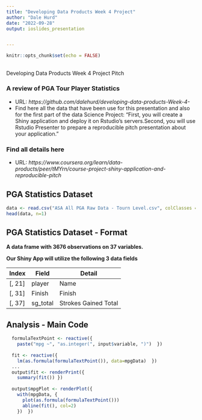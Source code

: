 ```yaml
---
title: "Developing Data Products Week 4 Project"
author: "Dale Hurd"
date: "2022-09-28"
output: ioslides_presentation 


---
```


```r
knitr::opts_chunk$set(echo = FALSE)

```

## 
Developing Data Products Week 4 Project Pitch

### A review of PGA Tour  Player Statistics

- URL: *https://github.com/dalehurd/developing-data-products-Week-4-*
- Find here all the data that have been use for this presentation and also for the first part of the data Science Project: "First, you will create a Shiny application and deploy it on Rstudio's servers.Second, you will use Rstudio Presenter to prepare a reproducible pitch presentation about your application."

### Find all details here
- URL: *https://www.coursera.org/learn/data-products/peer/tMYrn/course-project-shiny-application-and-reproducible-pitch*

## PGA Statistics Dataset{.smaller} 
```r
data <- read.csv("ASA All PGA Raw Data - Tourn Level.csv", colClasses = "character") 
head(data, n=1)
```
## PGA Statistics Dataset - Format

**A data frame with 3676 observations on 37 variables.**

**Our Shiny App will utilize the following 3 data fields**

| Index | Field | Detail |
------- | ----- | ------ |
| [, 21] | player| Name |
| [, 31]  | Finish | Finish |
| [, 37]	| sg_total| Strokes Gained Total |


## Analysis - Main Code

```r
  formulaTextPoint <- reactive({
    paste("mpg ~", "as.integer(", input$variable, ")")  })
  
  fit <- reactive({
    lm(as.formula(formulaTextPoint()), data=mpgData)  })
  ...
  output$fit <- renderPrint({
    summary(fit()) })
  
  output$mpgPlot <- renderPlot({
    with(mpgData, {
      plot(as.formula(formulaTextPoint()))
      abline(fit(), col=2)
    })  })
```


